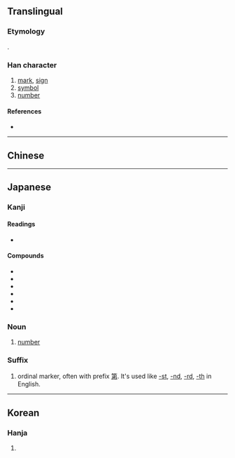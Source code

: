 {{character info/new}}
{{also|號}}
==Translingual==
{{stroke order|strokes=5}}
{{ja-forms|[[号]]|[[号]]|[[號]]}}

===Etymology===
{{Han etym}}
{{Han simp|號|f=虎|t=&nbsp;}}.

===Han character===
{{Han char|rn=30|rad=口|as=02|sn=5|four=|canj=RMVS|ids=⿱口丂}}

# [[mark]], [[sign]]
# [[symbol]]
# [[number]]

====References====
* {{Han ref|kx=0174.020|dkj=03256|dj=0385.070|hdz=10570.010|uh=53F7|ud=21495}}

----

==Chinese==
{{zh-see|號}}

----

==Japanese==

===Kanji===
{{ja-kanji|grade=3|rs=口02|style=s|kyu=號}}

====Readings====
* {{ja-readings|goon=[[ごう]] (gō)|kanon=[[こう]] (kō) {{non-joyo-reading}}|kun=[[さけぶ]] (sakebu), [[よびな]] (yobina)}}

====Compounds====
* {{ja-l|号外}}
* {{ja-l|号泣}}
* {{ja-l|号数}}
* {{ja-l|号令}}
* {{ja-l|番号}}
* {{ja-l|暗号}}

===Noun===
{{ja-noun|ごう}}

# [[number]]

===Suffix===
{{ja-pos|ごう|suffix|kyu=號}}

# ordinal marker, often with prefix [[第]]. It's used like [[-st]], [[-nd]], [[-rd]], [[-th]] in English.
#: {{ja-usex|（第）六号|（だい）-ろく ごう|(The) 6th}}

----

==Korean==

===Hanja===
{{ko-hanja|hangeul=호|rv=ho|mr=ho}}

# {{defn|lang=ko|sort=口02}}